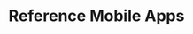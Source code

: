 ---
id: reference-mobile-apps
title: Reference Mobile Apps
sidebar_label: Reference Mobile Apps
slug: /reference-mobile-apps
---